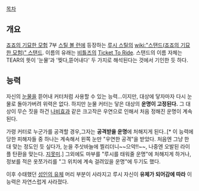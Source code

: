 [[목차]]
== 개요 ==
[[죠죠의 기묘한 모험]] 7부 [[스틸 볼 런]]에 등장하는 [[루시 스틸]]의 [[wiki:"스탠드(죠죠의 기묘한 모험)" 스탠드]].
이름의 유래는 [[비틀즈]]의 [[Ticket To Ride]]. 스탠드의 이름 자체는 TEAR의 뜻이 '눈물'과 '찢다,뜯어내다' 두 가지로 해석된다는 것에서 기인한 듯 하다.
== 능력 ==
자신의 [[눈물]]을 뜯어내 커터처럼 사용할 수 있는 능력...이지만, 대상에 닿자마자 다시 눈물로 돌아가버려 위력은 없다. 하지만 눈물 커터는 닿은 대상의 '''운명이 고정된다.''' 그 대상이 무슨 짓을 하건 [[나비효과]] 같은 크고작은 우연으로 인해서 처음 정해진 운명이 계속된다.

가령 커터로 누군가를 공격할 경우,그자는 '''공격받을 운명'''에 처해지게 된다..[* 이 능력에 당한 피해자들 중 하나는 계속해서 왼쪽 눈만 "우연한 공격"을 받았다. 처음엔 그냥 한 대 맞는 정도인 듯 싶다가, 눈을 주삿바늘에 찔리더니~~으악!!~~, 나중엔 오발된 라이플 탄환을 맞는다. [[지못미]].] 그외에도 마부를 "루시를 태워줄 운명"에 처해지게 하거나, 정보를 적은 옷쪼가리를 "그 위치에 계속 걸려있을 운명"에 두기도 했다.

이후 수태했던 [[성인의 유체]] 머리 부분이 사라지고 루시 자신이 '''유체가 되어감에 따라''' 이 능력은 자연스럽게 사라졌다.
